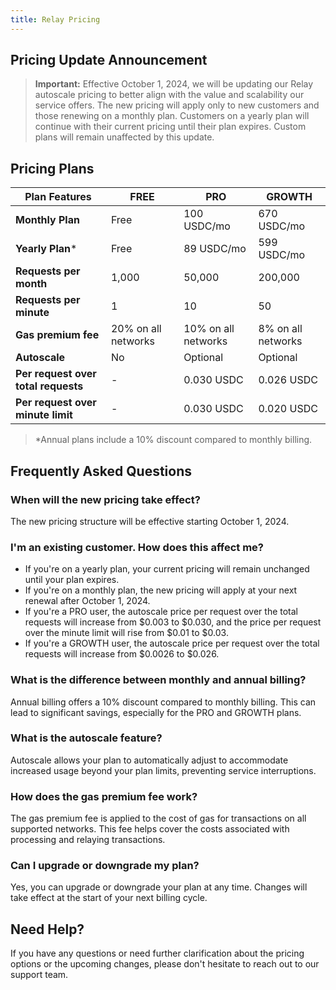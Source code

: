 ```yaml
---
title: Relay Pricing
---
```



## Pricing Update Announcement

> **Important:** Effective October 1, 2024, we will be updating our Relay autoscale pricing to better align with the value and scalability our service offers. The new pricing will apply only to new customers and those renewing on a monthly plan. Customers on a yearly plan will continue with their current pricing until their plan expires. Custom plans will remain unaffected by this update.

## Pricing Plans

| Plan Features | FREE | PRO | GROWTH |
|--------------|------|-----|---------|
| **Monthly Plan** | Free | 100 USDC/mo | 670 USDC/mo |
| **Yearly Plan*** | Free | 89 USDC/mo | 599 USDC/mo |
| **Requests per month** | 1,000 | 50,000 | 200,000 |
| **Requests per minute** | 1 | 10 | 50 |
| **Gas premium fee** | 20% on all networks | 10% on all networks | 8% on all networks |
| **Autoscale** | No | Optional | Optional |
| **Per request over total requests** | - | 0.030 USDC | 0.026 USDC |
| **Per request over minute limit** | - | 0.030 USDC | 0.020 USDC |

> *Annual plans include a 10% discount compared to monthly billing.

## Frequently Asked Questions

### When will the new pricing take effect?
The new pricing structure will be effective starting October 1, 2024.

### I'm an existing customer. How does this affect me?
- If you're on a yearly plan, your current pricing will remain unchanged until your plan expires.
- If you're on a monthly plan, the new pricing will apply at your next renewal after October 1, 2024.
- If you're a PRO user, the autoscale price per request over the total requests will increase from $0.003 to $0.030, and the price per request over the minute limit will rise from $0.01 to $0.03.
- If you're a GROWTH user, the autoscale price per request over the total requests will increase from $0.0026 to $0.026.

### What is the difference between monthly and annual billing?
Annual billing offers a 10% discount compared to monthly billing. This can lead to significant savings, especially for the PRO and GROWTH plans.

### What is the autoscale feature?
Autoscale allows your plan to automatically adjust to accommodate increased usage beyond your plan limits, preventing service interruptions.

### How does the gas premium fee work?
The gas premium fee is applied to the cost of gas for transactions on all supported networks. This fee helps cover the costs associated with processing and relaying transactions.

### Can I upgrade or downgrade my plan?
Yes, you can upgrade or downgrade your plan at any time. Changes will take effect at the start of your next billing cycle.

## Need Help?
If you have any questions or need further clarification about the pricing options or the upcoming changes, please don't hesitate to reach out to our support team.